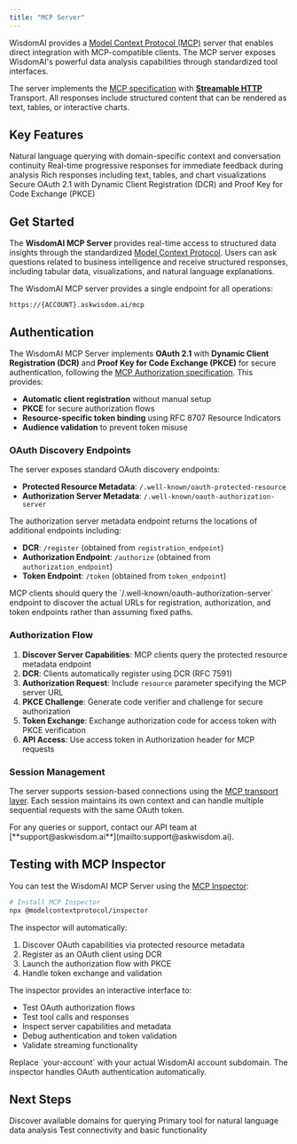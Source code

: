 ```yaml
---
title: "MCP Server"
---
```


WisdomAI provides a [Model Context Protocol (MCP)](https://modelcontextprotocol.io) server that enables direct integration with MCP-compatible clients. The MCP server exposes WisdomAI's powerful data analysis capabilities through standardized tool interfaces.

The server implements the [MCP specification](https://modelcontextprotocol.io/specification) with [**Streamable HTTP**](https://modelcontextprotocol.io/specification/2025-06-18/basic/transports#streamable-http) Transport. All responses include structured content that can be rendered as text, tables, or interactive charts.

## Key Features

<CardGroup cols={2}>
  <Card title="Chat Tool" icon="message">
    Natural language querying with domain-specific context and conversation continuity
  </Card>
  <Card title="Streaming Support" icon="signal-stream">
    Real-time progressive responses for immediate feedback during analysis
  </Card>
  <Card title="Structured Content" icon="table">
    Rich responses including text, tables, and chart visualizations
  </Card>
  <Card title="OAuth 2.1 Authentication" icon="shield-check">
    Secure OAuth 2.1 with Dynamic Client Registration (DCR) and Proof Key for Code Exchange (PKCE)
  </Card>
</CardGroup>

## Get Started

The **WisdomAI MCP Server** provides real-time access to structured data insights through the standardized [Model Context Protocol](https://modelcontextprotocol.io). Users can ask questions related to business intelligence and receive structured responses, including tabular data, visualizations, and natural language explanations.

The WisdomAI MCP server provides a single endpoint for all operations:

```
https://{ACCOUNT}.askwisdom.ai/mcp
```

## Authentication

The WisdomAI MCP Server implements **OAuth 2.1** with **Dynamic Client Registration (DCR)** and **Proof Key for Code Exchange (PKCE)** for secure authentication, following the [MCP Authorization specification](https://modelcontextprotocol.io/specification/2025-06-18/basic/authorization). This provides:

- **Automatic client registration** without manual setup
- **PKCE** for secure authorization flows
- **Resource-specific token binding** using RFC 8707 Resource Indicators
- **Audience validation** to prevent token misuse

### OAuth Discovery Endpoints

The server exposes standard OAuth discovery endpoints:

- **Protected Resource Metadata**: `/.well-known/oauth-protected-resource`
- **Authorization Server Metadata**: `/.well-known/oauth-authorization-server`

The authorization server metadata endpoint returns the locations of additional endpoints including:

- **DCR**: `/register` (obtained from `registration_endpoint`)
- **Authorization Endpoint**: `/authorize` (obtained from `authorization_endpoint`)
- **Token Endpoint**: `/token` (obtained from `token_endpoint`)

<Note>
  MCP clients should query the `/.well-known/oauth-authorization-server` endpoint to discover the actual URLs for registration, authorization, and token endpoints rather than assuming fixed paths.
</Note>

### Authorization Flow

1. **Discover Server Capabilities**: MCP clients query the protected resource metadata endpoint
2. **DCR**: Clients automatically register using DCR (RFC 7591)
3. **Authorization Request**: Include `resource` parameter specifying the MCP server URL
4. **PKCE Challenge**: Generate code verifier and challenge for secure authorization
5. **Token Exchange**: Exchange authorization code for access token with PKCE verification
6. **API Access**: Use access token in Authorization header for MCP requests

### Session Management

The server supports session-based connections using the [MCP transport layer](https://modelcontextprotocol.io/specification/basic/transports). Each session maintains its own context and can handle multiple sequential requests with the same OAuth token.

<Info>
  For any queries or support, contact our API team at [**support@askwisdom.ai**](mailto:support@askwisdom.ai).
</Info>

## Testing with MCP Inspector

You can test the WisdomAI MCP Server using the [MCP Inspector](https://modelcontextprotocol.io/docs/tools/inspector):

```bash
# Install MCP Inspector
npx @modelcontextprotocol/inspector
```

The inspector will automatically:

1. Discover OAuth capabilities via protected resource metadata
2. Register as an OAuth client using DCR
3. Launch the authorization flow with PKCE
4. Handle token exchange and validation

The inspector provides an interactive interface to:

- Test OAuth authorization flows
- Test tool calls and responses
- Inspect server capabilities and metadata
- Debug authentication and token validation
- Validate streaming functionality

<Note>
  Replace `your-account` with your actual WisdomAI account subdomain. The inspector handles OAuth authentication automatically.
</Note>

## Next Steps

<CardGroup cols={3}>
  <Card title="List Domains Tool" icon="list" href="/integrations/mcp-server/tools/list-domains">
    Discover available domains for querying
  </Card>
  <Card title="Chat Tool" icon="message" href="/integrations/mcp-server/tools/chat">
    Primary tool for natural language data analysis
  </Card>
  <Card title="Echo Tool" icon="signal-stream" href="/integrations/mcp-server/tools/echo">
    Test connectivity and basic functionality
  </Card>
</CardGroup>